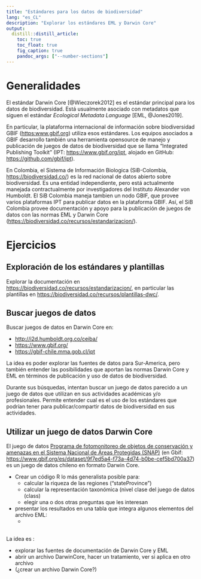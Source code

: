 ```yaml
---
title: "Estándares para los datos de biodiversidad"
lang: "es_CL"
description: "Explorar los estándares EML y Darwin Core"
output:
  distill::distill_article:
    toc: true
    toc_float: true
    fig_caption: true
    pandoc_args: ["--number-sections"]
---
```


# Generalidades

El estándar Darwin Core [@Wieczorek2012] es el estándar principal para los datos de biodiversidad.
Está usualmente asociado con metadatos que siguen el estándar *Ecological Metadata Language* [EML, @Jones2019].

En particular, la plataforma internacional de información sobre biodiversidad GBIF (<https:www.gbif.org>) utiliza esos estándares.
Los equipos asociados a GBIF desarrollo también una herramienta opensource de manejo y publicación de juegos de datos de biodiversidad que se llama "Integrated Publishing Toolkit" (IPT: <https://www.gbif.org/ipt>, alojado en GitHub: <https://github.com/gbif/ipt>).

En Colombia, el Sistema de Información Biologica (SiB-Colombia, <https://biodiversidad.co/>) es la red nacional de datos abierto sobre biodiversidad.
Es una entidad independiente, pero está actualmente manejada contractualmente por investigadores del Instituto Alexander von Humboldt.
El SiB Colombia maneja tambien un nodo GBIF, que provee varios plataformas IPT para publicar datos en la plataforma GBIF.
Así, el SiB Colombia provee documentación y apoyo para la publicación de juegos de datos con las normas EML y Darwin Core (<https://biodiversidad.co/recursos/estandarizacion/>).


<!--
https://gbifchile.mma.gob.cl/
https://gbif-chile.mma.gob.cl/ipt
-->


# Ejercicios

## Exploración de los estándares y plantillas

Explorar la documentación en <https://biodiversidad.co/recursos/estandarizacion/>, en particular las plantillas en <https://biodiversidad.co/recursos/plantillas-dwc/>.

## Buscar juegos de datos

Buscar juegos de datos en Darwin Core en:

* <http://i2d.humboldt.org.co/ceiba/>
* <https://www.gbif.org/>
* <https://gbif-chile.mma.gob.cl/ipt>

La idea es poder explorar las fuentes de datos para Sur-America, pero también entender las posibilidades que aportan las normas Darwin Core y EML en términos de publicación y uso de datos de biodiversidad.

Durante sus búsquedas, intentan buscar un juego de datos parecido a un juego de datos que utilizan en sus actividades académicas y/o profesionales.
Permite entender cual es el uso de los estándares que podrían tener para publicar/compartir datos de biodiversidad en sus actividades.

## Utilizar un juego de datos Darwin Core

El juego de datos [Programa de fotomonitoreo de objetos de conservación y amenazas en el Sistema Nacional de Áreas Protegidas (SNAP)](https://drive.google.com/file/d/1wDeW3YQSN2DbAalMG1pZxO7WoaTUwJdk/view?usp=drive_link) (en Gbif: <https://www.gbif.org/es/dataset/9f7ed5a4-f73a-4d74-b0be-cef5bd700a37>) es un juego de datos chileno en formato Darwin Core.

* Crear un código R lo más generalista posible para:
  + calcular la riqueza de las regiones ("stateProvince")
  + calcular la representación taxonómica (nivel clase del juego de datos (class)
  + elegir una o dos otras preguntas que les interesan
* presentar los resultados en una tabla que integra algunos elementos del archivo EML:
  + 
  

##  



La idea es :

* explorar las fuentes de documentación de Darwin Core y EML
* abrir un archivo DarwinCore, hacer un tratamiento, ver si aplica en otro archivo
* (¿crear un archivo Darwin Core?)